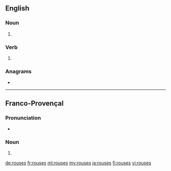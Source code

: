 ==English==

===Noun===
{{head|en|noun plural form}}

# {{plural of|rouse|lang=en}}

===Verb===
{{head|en|verb form}}

# {{en-third-person singular of|rouse}}

===Anagrams===
* {{l|en|serous}}

----

==Franco-Provençal==

===Pronunciation===
* {{IPA|/ˈruzɛ/|lang=frp}}

===Noun===
{{head|frp|noun plural form}}

# {{plural of|rousa|lang=frp}}

[[de:rouses]]
[[fr:rouses]]
[[ml:rouses]]
[[my:rouses]]
[[ja:rouses]]
[[fi:rouses]]
[[vi:rouses]]